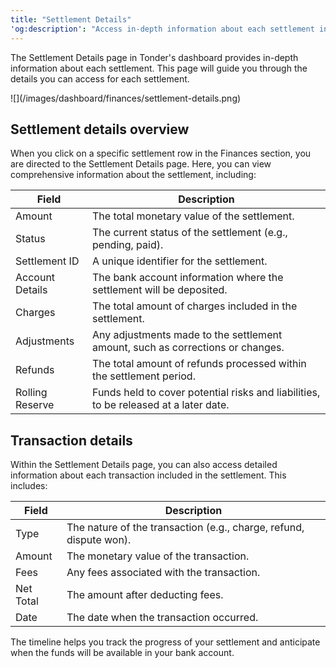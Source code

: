 ```yaml
---
title: "Settlement Details"
'og:description': "Access in-depth information about each settlement in Tonder's dashboard. Learn about settlement details overview, transaction details, and managing settlements effectively."
---
```


The Settlement Details page in Tonder's dashboard provides in-depth information about each settlement. This page will guide you through the details you can access for each settlement.

<Frame>![](/images/dashboard/finances/settlement-details.png)</Frame>

## Settlement details overview

When you click on a specific settlement row in the Finances section, you are directed to the Settlement Details page. Here, you can view comprehensive information about the settlement, including:

| Field              | Description                                                                          |
|--------------------|--------------------------------------------------------------------------------------|
| Amount             | The total monetary value of the settlement.                                          |
| Status             | The current status of the settlement (e.g., pending, paid).                          |
| Settlement ID      | A unique identifier for the settlement.                                              |
| Account Details    | The bank account information where the settlement will be deposited.                 |
| Charges            | The total amount of charges included in the settlement.                              |
| Adjustments        | Any adjustments made to the settlement amount, such as corrections or changes.       |
| Refunds            | The total amount of refunds processed within the settlement period.                  |
| Rolling Reserve    | Funds held to cover potential risks and liabilities, to be released at a later date. |

## Transaction details

Within the Settlement Details page, you can also access detailed information about each transaction included in the settlement. This includes:

| Field              | Description                                                             |
|--------------------|-------------------------------------------------------------------------|
| Type               | The nature of the transaction (e.g., charge, refund, dispute won).      |
| Amount             | The monetary value of the transaction.                                  |
| Fees               | Any fees associated with the transaction.                               |
| Net Total          | The amount after deducting fees.                                        |
| Date               | The date when the transaction occurred.                                 |

<Tip>
  The timeline helps you track the progress of your settlement and anticipate when the funds will be available in your bank account.
</Tip>
